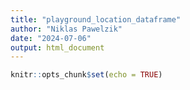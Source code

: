 ```yaml
---
title: "playground_location_dataframe"
author: "Niklas Pawelzik"
date: "2024-07-06"
output: html_document
---
```


```r
knitr::opts_chunk$set(echo = TRUE)
```


